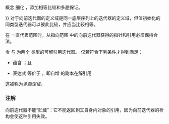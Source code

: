 {{cpp/experimental/ranges/title|ForwardIterator}}
{{cpp/experimental/ranges/iterator/navbar}}
{{ddcl|header=experimental/ranges/iterator|since=ranges|1=
template&lt; class I &gt;
concept bool ForwardIterator =
    InputIterator&lt;I&gt; &amp;&amp;
    DerivedFrom&lt;ranges::iterator_category_t&lt;I&gt;, ranges::forward_iterator_tag&gt; &amp;&amp;
    Incrementable&lt;I&gt; &amp;&amp;
    Sentinel&lt;I, I&gt;;
}}

概念 {{tt|ForwardIterator&amp;lt;I&amp;gt;}} 细化 {{rconcept|InputIterator}}，添加相等比较和多趟保证。

{{tt|{{==}}}} 对于向前迭代器的定义域是同一底层序列上的迭代器的定义域，但值初始化的同类型迭代器可以彼此比较，并应当比较相等。

在 {{range|i|s}} 一直代表范围时，从指向范围 {{tt|[i, s)}} 中的向前迭代器获得的指针和引用必须保持合法。

令 {{tt|a}} 与 {{tt|b}} 为两个 {{tt|I}} 类型的可解引用迭代器。{{tt|ForwardIterator&amp;lt;I&amp;gt;}} 仅若符合下列条件才得到满足：
* {{c|1= a == b }} 蕴含 {{c|1= ++a == ++b}}；且
* 表达式 {{c|([](X x){++x;}(a), *a)}} 等价于 {{c|*a}}，即自增 {{tt|a}} 的副本在解引用 {{tt|a}} 
这被称为''多趟保证''。

=== 注解 ===
向前迭代器不能“贮藏”：它不能返回到其自身内对象的引用，因为向前迭代器的析构会使这种引用失效。

{{langlinks|en}}